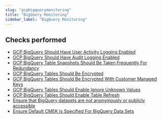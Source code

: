 ```yaml
---
slug: "gcpbigquerymonitoring"
title: "BigQuery Monitoring"
sidebar_label: "BigQuery Monitoring"
---
```


## Checks performed

- [GCP BigQuery Should Have User Activity Logging Enabled](gcpbigquerymonitoring/rules/bigquery_user_activity_logging_enabled) 
- [GCP BigQuery Should Have Audit Logging Enabled](gcpbigquerymonitoring/rules/bigquery_audit_logging_enabled) 
- [GCP BigQuery Table Snapshots Should Be Taken Frequently For Redundancy](gcpbigquerymonitoring/rules/bigquery_table_snapshots_should_be_frequent) 
- [GCP BigQuery Tables Should Be Encrypted](gcpbigquerymonitoring/rules/bigquery_table_encrypted) 
- [GCP BigQuery Tables Should Be Encrypted With Customer Managed Keys](gcpbigquerymonitoring/rules/bigquery_table_encrypted_with_cmk) 
- [GCP BigQuery Tables Should Enable Ignore Unknown Values](gcpbigquerymonitoring/rules/bigquery_table_ignore_unknown_values) 
- [GCP BigQuery Tables Should Enable Table Refresh](gcpbigquerymonitoring/rules/bigquery_table_enable_table_refresh) 
- [Ensure that BigQuery datasets are not anonymously or publicly accessible](gcpbigquerymonitoring/rules/bigquery_datasets_not_publicly_accessible) 
- [Ensure Default CMEK Is Specified For BigQuery Data Sets](gcpbigquerymonitoring/rules/bigquery_datasets_encrypted_with_cmek) 

